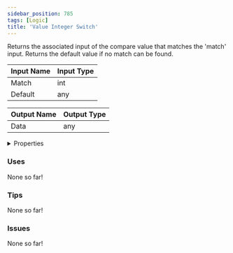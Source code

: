 ```yaml
---
sidebar_position: 785
tags: [Logic]
title: 'Value Integer Switch'
---
```


Returns the associated input of the compare value that matches the 'match' input. Returns the default value if no match can be found.




<EsbSvg />

| Input Name | Input Type |
|-----------|-----------|
| Match | int |
| Default | any |

| Output Name | Output Type |
|-----------|-----------|
| Data | any |


<details>
  <summary>Properties</summary>
  <div>
    <div>
    <table>
      <thead>
        <tr>
          <th>Is beta required?</th>
          <th>❌</th>
        </tr>
        <tr>
          <th>Is this chip a trolling risk?</th>
          <th>❌</th>
        </tr>
        <tr>
          <th>Is this chip a role assignment risk?</th>
          <th>❌</th>
        </tr>
        <tr>
          <th>Chip UUID</th>
          <th>be534038-473e-40ad-b4e2-abd38a76711b</th>
        </tr>
      </thead>
    </table>
    </div>
  </div>
</details>

### Uses

None so far!

### Tips

None so far!

### Issues

None so far!